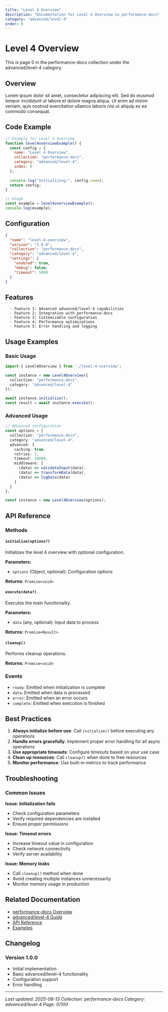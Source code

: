 ```yaml
---
title: "Level 4 Overview"
description: "Documentation for Level 4 Overview in performance-docs"
category: "advanced/level-4"
order: 0
---
```


# Level 4 Overview

This is page 0 in the performance-docs collection under the advanced/level-4 category.

## Overview

Lorem ipsum dolor sit amet, consectetur adipiscing elit. Sed do eiusmod tempor incididunt ut labore et dolore magna aliqua. Ut enim ad minim veniam, quis nostrud exercitation ullamco laboris nisi ut aliquip ex ea commodo consequat.

## Code Example

```javascript
// Example for Level 4 Overview
function level4overviewExample() {
  const config = {
    name: "Level 4 Overview",
    collection: "performance-docs",
    category: "advanced/level-4",
    index: 0
  };
  
  console.log("Initializing:", config.name);
  return config;
}

// Usage
const example = level4overviewExample();
console.log(example);
```

## Configuration

```json
{
  "name": "level-4-overview",
  "version": "1.0.0",
  "collection": "performance-docs",
  "category": "advanced/level-4",
  "settings": {
    "enabled": true,
    "debug": false,
    "timeout": 5000
  }
}
```

## Features

      - Feature 1: Advanced advanced/level-4 capabilities
      - Feature 2: Integration with performance-docs
      - Feature 3: Customizable configuration
      - Feature 4: Performance optimizations
      - Feature 5: Error handling and logging

## Usage Examples

### Basic Usage

```typescript
import { Level4Overview } from './level-4-overview';

const instance = new Level4Overview({
  collection: "performance-docs",
  category: "advanced/level-4"
});

await instance.initialize();
const result = await instance.execute();
```

### Advanced Usage

```typescript
// Advanced configuration
const options = {
  collection: "performance-docs",
  category: "advanced/level-4",
  advanced: {
    caching: true,
    retries: 3,
    timeout: 10000,
    middleware: [
      (data) => validateInput(data),
      (data) => transformData(data),
      (data) => logData(data)
    ]
  }
};

const instance = new Level4Overview(options);
```

## API Reference

### Methods

#### `initialize(options?)`

Initializes the level 4 overview with optional configuration.

**Parameters:**
- `options` (Object, optional): Configuration options

**Returns:** `Promise<void>`

#### `execute(data?)`

Executes the main functionality.

**Parameters:**
- `data` (any, optional): Input data to process

**Returns:** `Promise<Result>`

#### `cleanup()`

Performs cleanup operations.

**Returns:** `Promise<void>`

### Events

- `ready`: Emitted when initialization is complete
- `data`: Emitted when data is processed
- `error`: Emitted when an error occurs
- `complete`: Emitted when execution is finished

## Best Practices

1. **Always initialize before use**: Call `initialize()` before executing any operations
2. **Handle errors gracefully**: Implement proper error handling for all async operations
3. **Use appropriate timeouts**: Configure timeouts based on your use case
4. **Clean up resources**: Call `cleanup()` when done to free resources
5. **Monitor performance**: Use built-in metrics to track performance

## Troubleshooting

### Common Issues

**Issue: Initialization fails**
- Check configuration parameters
- Verify required dependencies are installed
- Ensure proper permissions

**Issue: Timeout errors**
- Increase timeout value in configuration
- Check network connectivity
- Verify server availability

**Issue: Memory leaks**
- Call `cleanup()` method when done
- Avoid creating multiple instances unnecessarily
- Monitor memory usage in production

## Related Documentation

- [performance-docs Overview](../index)
- [advanced/level-4 Guide](../advanced/level-4/index)
- [API Reference](../api/index)
- [Examples](../examples/index)

## Changelog

### Version 1.0.0
- Initial implementation
- Basic advanced/level-4 functionality
- Configuration support
- Error handling

---

*Last updated: 2025-08-13*
*Collection: performance-docs*
*Category: advanced/level-4*
*Page: 0/100*
